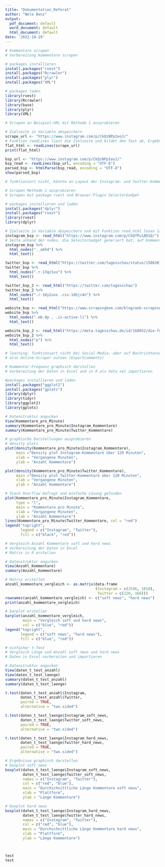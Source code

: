 ```yaml
---
title: "Dokumentation_Referat"
author: "Nele Benz" 
output: 
  pdf_document: default
  word_document: default
  html_document: default
date: '2022-10-29'
---
```



```r

# Kommentare scrapen 
# Vorbereitung Kommentare scrapen 

# packages installieren 
install.packages("rvest")
install.packages("Rcrawler")
install.packages("plyr")
install.packages("XML")

# packages laden 
library(rvest)
library(Rcrawler)
library(base)
library(plyr)
library(XML)

# Scrapen an Beispiel-URL mit Methode 1 ausprobieren 

# Zielseite in Variable abspeichern 
scrape_url <- "https://www.instagram.com/p/CkQzNPpIeoJ/"
# Funktion readLines liest die Zielseite und bildet den Text ab, Ergebnis wird in neuer Variable abgespeichert und mit der Funktion print abgebildet 
flat_html <- readLines(scrape_url)
print(flat_html)

bsp_url <- "https://www.instagram.com/p/CkQzNPpIeoJ/"
bsp_read <- readLines(bsp_url, encoding = "UTF-8") 
parsed_bsp <- htmlParse(bsp_read, encoding = "UTF-8")
show(parsed_bsp)

# funktioniert nicht, könnte an Layout der Instagram- und Twitter-Kommentarspalten liegen, wahrscheinlich aber fehlender Schritt im Code oder fehlendes package 

# Scrapen Methode 2 ausprobieren
# Scrapen mit package rvest und Browser-Plugin SelectorGadget 

# packages installieren und laden 
install.packages("dplyr")
install.packages("rvest")
library(rvest)
library(dplyr)

# Zielseite in Variable abspeichern und mit Funktion read_html lesen lassen 
instagram_bsp <- read_html("https://www.instagram.com/p/CkQfPu1AD1Q/")
# Seite anhand der nodes, die SelectorGadget generiert hat, auf Kommentare durchsuchen und diese klassifizieren, dann abbilden lassen 
instagram_bsp %>% 
  html_nodes("._a6hd") %>% 
  html_text()

twitter_bsp <- read_html("https://twitter.com/tagesschau/status/1586301404062392320") 
twitter_bsp %>% 
  html_nodes(".r-13qz1uu") %>% 
  html_text()

twitter_bsp_2 <- read_html("https://twitter.com/tagesschau")
twitter_bsp_2 %>%
  html_nodes(".r-16y2uox .css-1dbjc4n") %>% 
  html_text()

website_bsp <- read_html("https://www.scrapingbee.com/blog/web-scraping-r/")
website_bsp %>%
  html_nodes(".mb-8p , .is-active-li") %>% 
  html_text()

website_bsp_2 <- read_html("https://meta.tagesschau.de/id/168052/die-fdp-und-die-ampel-die-last-des-regierens")
website_bsp_2 %>% 
  html_nodes("p") %>%
  html_text()

# learning: funktioniert nicht bei Social-Media, aber auf Nachrichtenseiten, die es ermöglichen, die Kommentare auf einer separaten Seite zu laden, liegt also vielleicht wirklich am Layout 
# also Online-Scraper nutzen (ExportComments)

```

```r

# Kommentar-Frequenz graphisch darstellen 
# Vorbereitung der Daten in Excel und in R als data set importieren 

#packages installieren und laden 
install.packages("ggplot2")
install.packages("gplots")
library(dplyr)
library(tidyr)
library(ggplot2)
library(gplots)

# Datenstruktur angucken 
View(Kommentare_pro_Minute)
summary(Kommentare_pro_Minute$Instagram_Kommentare)
summary(Kommentare_pro_Minute$Twitter_Kommentare)

# graphische Darstellungen ausprobieren 
# density plots 
plot(density(Kommentare_pro_Minute$Instagram_Kommentare), 
     main ="Density plot Instagram-Kommentare über 120 Minuten", 
     xlab = "Vergangene Minuten", 
     ylab = "Anzahl Kommentare")

plot(density(Kommentare_pro_Minute$Twitter_Kommentare), 
     main ="Density plot Twitter-Kommentare über 120 Minuten", 
     xlab = "Vergangene Minuten", 
     ylab = "Anzahl Kommentare")

# Stack Overflow befragt und einfache Lösung gefunden 
plot(Kommentare_pro_Minute$Instagram_Kommentare, 
     type = "l", 
     main = "Kommentare pro Minute", 
     xlab = "Vergangene Minuten", 
     ylab = "Anzahl Kommentare")
lines(Kommentare_pro_Minute$Twitter_Kommentare, col = "red")
legend("topright", 
       legend = c("Instagram", "Twitter"), 
       fill = c("black", "red"))

```

```r

# Vergleich Anzahl Kommentare soft und hard news 
# Vorbereitung der Daten in Excel 
# Matrix in R erstellen 

# Datenstruktur angucken
View(Anzahl_Kommentare) 
summary(Anzahl_Kommentare)

# Matrix erstellen 
anzahl_kommentare_vergleich <- as.matrix(data.frame
                                         (Instagram = c(2546, 1018),
                                          Twitter = c(220, 166))) 
rownames(anzahl_kommentare_vergleich) <- c("soft news", "hard news")
print(anzahl_kommentare_vergleich)

# barplot erstellen
barplot(anzahl_kommentare_vergleich, 
        main = "Vergleich soft und hard news", 
        col = c("blue", "red"))
legend("topright", 
       legend = c("soft news", "hard news"), 
       fill = c("blue", "red"))

```

```r

# einfacher t-Test 
# Vergleich Länge und Anzahl soft news und hard news 
# Daten in Excel vorbereiten und importieren 

# Datenstruktur angucken 
View(daten_t_test_anzahl)
View(daten_t_test_laenge)
summary(daten_t_test_anzahl)
summary(daten_t_test_laenge)

t.test(daten_t_test_anzahl$Instagram, 
       daten_t_test_anzahl$Twitter, 
       paired = TRUE, 
       alternative = "two.sided")

t.test(daten_t_test_laenge$Instagram_soft_news, 
       daten_t_test_laenge$Twitter_soft_news,
       paired = TRUE, 
       alternative = "two.sided") 

t.test(daten_t_test_laenge$Instagram_hard_news,
       daten_t_test_laenge$Twitter_hard_news, 
       paired = TRUE, 
       alternative = "two.sided")

# Ergebnisse graphisch darstellen 
# boxplot soft news 
boxplot(daten_t_test_laenge$Instagram_soft_news,
        daten_t_test_laenge$Twitter_soft_news,
        names = c("Instagram", "Twitter"),
        col = c("red", "blue"),
        main = "Durchschnittliche Länge Kommentare soft news", 
        xlab = "Plattform", 
        ylab = "Länge Kommentare")

# boxplot hard news 
boxplot(daten_t_test_laenge$Instagram_hard_news,
        daten_t_test_laenge$Twitter_hard_news, 
        names = c("Instagram", "Twitter"),
        col = c("red", "blue"),
        main = "Durchschnittliche Länge Kommentare hard news", 
        xlab = "Plattform",
        ylab = "Länge Kommentare")



test
test



```


